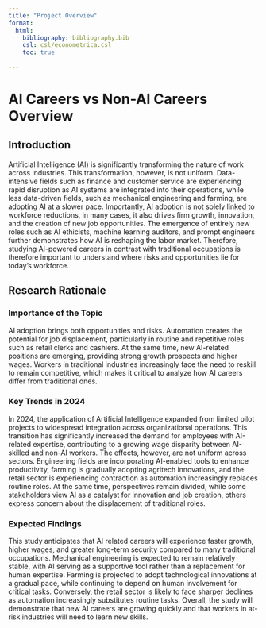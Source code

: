```yaml
---
title: "Project Overview"
format:
  html:
    bibliography: bibliography.bib
    csl: csl/econometrica.csl
    toc: true
          
---
```



# AI Careers vs Non-AI Careers Overview

## Introduction

Artificial Intelligence (AI) is significantly transforming the nature of work across industries. This transformation, however, is not uniform. Data-intensive fields such as finance and customer service are experiencing rapid disruption as AI systems are integrated into their operations, while less data-driven fields, such as mechanical engineering and farming, are adopting AI at a slower pace. Importantly, AI adoption is not solely linked to workforce reductions, in many cases, it also drives firm growth, innovation, and the creation of new job opportunities. The emergence of entirely new roles such as AI ethicists, machine learning auditors, and prompt engineers further demonstrates how AI is reshaping the labor market. Therefore, studying AI-powered careers in contrast with traditional occupations is therefore important to understand where risks and opportunities lie for today’s workforce.

## Research Rationale

### Importance of the Topic

AI adoption brings both opportunities and risks. Automation creates the potential for job displacement, particularly in routine and repetitive roles such as retail clerks and cashiers. At the same time, new AI-related positions are emerging, providing strong growth prospects and higher wages. Workers in traditional industries increasingly face the need to reskill to remain competitive, which makes it critical to analyze how AI careers differ from traditional ones.

### Key Trends in 2024

In 2024, the application of Artificial Intelligence expanded from limited pilot projects to widespread integration across organizational operations. This transition has significantly increased the demand for employees with AI-related expertise, contributing to a growing wage disparity between AI-skilled and non-AI workers. The effects, however, are not uniform across sectors. Engineering fields are incorporating AI-enabled tools to enhance productivity, farming is gradually adopting agritech innovations, and the retail sector is experiencing contraction as automation increasingly replaces routine roles. At the same time, perspectives remain divided, while some stakeholders view AI as a catalyst for innovation and job creation, others express concern about the displacement of traditional roles.
 
### Expected Findings

This study anticipates that AI related careers will experience faster growth, higher wages, and greater long-term security compared to many traditional occupations. Mechanical engineering is expected to remain relatively stable, with AI serving as a supportive tool rather than a replacement for human expertise. Farming is projected to adopt technological innovations at a gradual pace, while continuing to depend on human involvement for critical tasks. Conversely, the retail sector is likely to face sharper declines as automation increasingly substitutes routine tasks. Overall, the study will demonstrate that new AI careers are growing quickly and that workers in at-risk industries will need to learn new skills.



